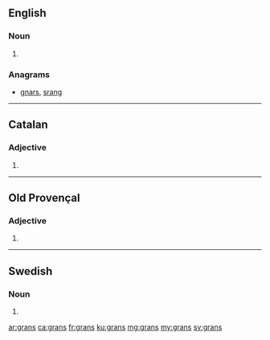 {{also|gräns}}
==English==

===Noun===
{{head|en|noun plural form}}

# {{plural of|gran|lang=en}}

===Anagrams===
* [[gnars#English|gnars]], [[srang#English|srang]]

----

==Catalan==

===Adjective===
{{ca-adj-form}}

# {{plural of|gran|lang=ca}}

----

==Old Provençal==

===Adjective===
{{head|pro|adjective form}} {{g|m-p|f-p}}

# {{plural of|gran|lang=pro}}

----

==Swedish==

===Noun===
{{head|sv|noun form}}

# {{sv-noun-form-indef-gen|gran}}

[[ar:grans]]
[[ca:grans]]
[[fr:grans]]
[[ku:grans]]
[[mg:grans]]
[[my:grans]]
[[sv:grans]]